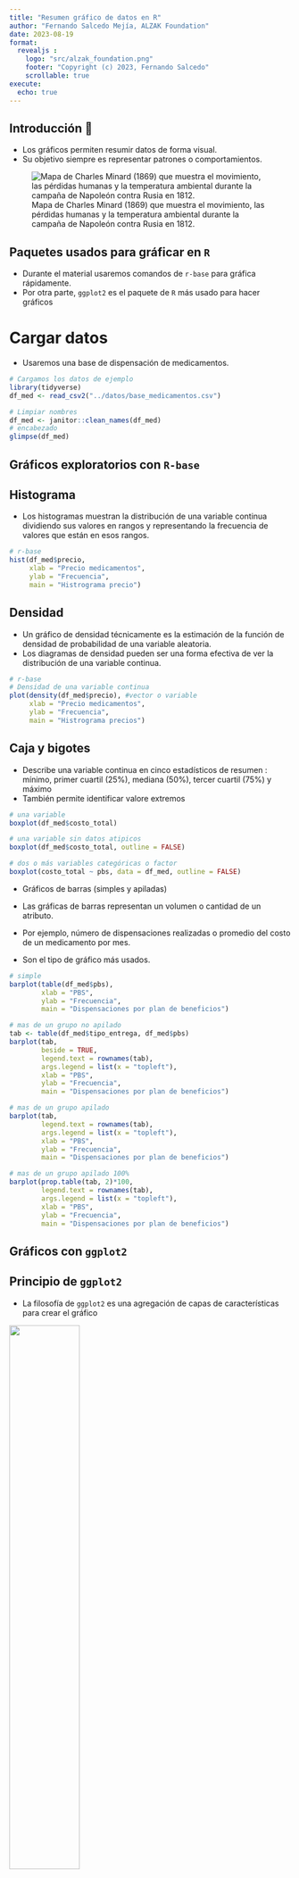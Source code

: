 ```yaml
---
title: "Resumen gráfico de datos en R"
author: "Fernando Salcedo Mejía, ALZAK Foundation"
date: 2023-08-19
format: 
  revealjs :
    logo: "src/alzak_foundation.png"
    footer: "Copyright (c) 2023, Fernando Salcedo"
    scrollable: true
execute:
  echo: true
---
```


## Introducción 🥽

- Los gráficos permiten resumir datos de forma visual.
- Su objetivo siempre es representar patrones o comportamientos.

![Mapa de Charles Minard (1869) que muestra el movimiento, las pérdidas humanas y la temperatura ambiental durante la campaña de Napoleón contra Rusia en 1812.](https://upload.wikimedia.org/wikipedia/commons/2/29/Minard.png)

## Paquetes usados para gráficar en `R`

- Durante el material usaremos comandos de `r-base` para gráfica rápidamente.
- Por otra parte, `ggplot2` es el paquete de `R` más usado para hacer gráficos 

# Cargar datos

- Usaremos una base de dispensación de medicamentos.

```r
# Cargamos los datos de ejemplo
library(tidyverse)
df_med <- read_csv2("../datos/base_medicamentos.csv")

# Limpiar nombres
df_med <- janitor::clean_names(df_med)
# encabezado
glimpse(df_med)

```

## Gráficos exploratorios con `R-base` {background-color="#b2d8d8"}

## Histograma

- Los histogramas muestran la distribución de una variable continua dividiendo sus valores en rangos y representando la frecuencia de valores que están en esos rangos.

```r
# r-base
hist(df_med$precio, 
     xlab = "Precio medicamentos", 
     ylab = "Frecuencia", 
     main = "Histrograma precio")

```

## Densidad

- Un gráfico de densidad técnicamente es la estimación de la función de densidad de probabilidad de una variable aleatoria. 
- Los diagramas de densidad pueden ser una forma efectiva de ver la distribución de una variable continua. 

```r
# r-base
# Densidad de una variable continua 
plot(density(df_med$precio), #vector o variable
     xlab = "Precio medicamentos", 
     ylab = "Frecuencia", 
     main = "Histrograma precios")

```

## Caja y bigotes

- Describe una variable continua en cinco estadísticos de resumen : mínimo, primer cuartil (25%), mediana (50%), tercer cuartil (75%) y máximo
- También permite identificar valore extremos

```r
# una variable
boxplot(df_med$costo_total)

# una variable sin datos atipicos
boxplot(df_med$costo_total, outline = FALSE)

# dos o más variables categóricas o factor
boxplot(costo_total ~ pbs, data = df_med, outline = FALSE)


```

- Gráficos de barras (simples y apiladas)

- Las gráficas de barras representan un volumen o cantidad de un atributo. 
- Por ejemplo, número de dispensaciones realizadas o promedio del costo de un medicamento por mes.
- Son el tipo de gráfico más usados.

```r
# simple
barplot(table(df_med$pbs), 
        xlab = "PBS",
        ylab = "Frecuencia", 
        main = "Dispensaciones por plan de beneficios")

# mas de un grupo no apilado
tab <- table(df_med$tipo_entrega, df_med$pbs)
barplot(tab, 
        beside = TRUE,
        legend.text = rownames(tab),
        args.legend = list(x = "topleft"),
        xlab = "PBS",
        ylab = "Frecuencia", 
        main = "Dispensaciones por plan de beneficios")

# mas de un grupo apilado
barplot(tab,
        legend.text = rownames(tab),
        args.legend = list(x = "topleft"),
        xlab = "PBS",
        ylab = "Frecuencia", 
        main = "Dispensaciones por plan de beneficios")

# mas de un grupo apilado 100%
barplot(prop.table(tab, 2)*100,
        legend.text = rownames(tab),
        args.legend = list(x = "topleft"),
        xlab = "PBS",
        ylab = "Frecuencia", 
        main = "Dispensaciones por plan de beneficios")

```

## Gráficos con `ggplot2` {background-color="#b2d8d8"}

## Principio de `ggplot2`

- La filosofía de `ggplot2` es una agregación de capas de características para crear el gráfico

![](src/ggplot_concepto.png){width=50%}

## Esquema de cómo funciona `ggplot()`

![Kieran Healy. Data Visualization A practical introduction. 
](src/ch-03-ggplot-flow-vertical.png){width=50%}

## Gráfico de barras `geom_col()` y `geom_bar()`

- Lo usamos para representar volúmenes o cantidad

```r


```


